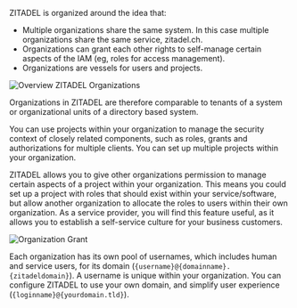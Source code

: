 ZITADEL is organized around the idea that:

* Multiple organizations share the same system. In this case multiple organizations share the same service, zitadel.ch.
* Organizations can grant each other rights to self-manage certain aspects of the IAM (eg, roles for access management).
* Organizations are vessels for users and projects.

![Overview ZITADEL Organizations](/img/concepts/objects/organization.png)

Organizations in ZITADEL are therefore comparable to tenants of a system or organizational units of a directory based system.

You can use projects within your organization to manage the security context of closely related components, such as roles, grants and authorizations for multiple clients. You can set up multiple projects within your organization.

ZITADEL allows you to give other organizations permission to manage certain aspects of a project within your organization. This means you could set up a project with roles that should exist within your service/software, but allow another organization to allocate the roles to users within their own organization. As a service provider, you will find this feature useful, as it allows you to establish a self-service culture for your business customers.

![Organization Grant](/img/concepts/objects/organization_grants.png)

Each organization has its own pool of usernames, which includes human and service users, for its domain (`{username}@{domainname}.{zitadeldomain}`). A username is unique within your organization. You can configure ZITADEL to use your own domain, and simplify user experience (`{loginname}@{yourdomain.tld}`).
